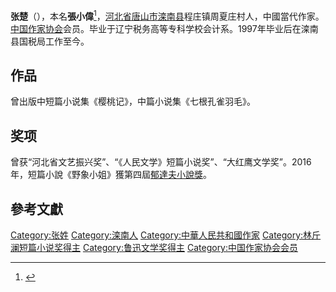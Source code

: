 '''张楚'''（{{bd|1974年||}}），本名'''張小偉'''<ref>{{Cite web |url=http://book.people.com.cn/n/2013/0416/c69398-21148697.html |title=张楚的文学望远镜:生活是本名 小说是笔名 |access-date=2017-01-08 |archive-date=2017-01-08 |archive-url=https://web.archive.org/web/20170108191757/http://book.people.com.cn/n/2013/0416/c69398-21148697.html }}</ref>，[[河北省|河北省]][[唐山市|唐山市]][[滦南县|滦南县]]程庄镇周夏庄村人，中國當代作家。[[中国作家协会|中国作家协会]]会员。毕业于辽宁税务高等专科学校会计系。1997年毕业后在滦南县国税局工作至今。

== 作品 ==
曾出版中短篇小说集《樱桃记》，中篇小说集《七根孔雀羽毛》。

== 奖项 ==
曾获“河北省文艺振兴奖”、“《人民文学》短篇小说奖”、“大红鹰文学奖”。2016年，短篇小說《野象小姐》獲第四屆[[郁達夫小說獎|郁達夫小說獎]]。

==參考文獻==
{{reflist}}

{{中國作家小作品}}

{{Authority control}}
[[Category:张姓|Category:张姓]]
[[Category:滦南人|Category:滦南人]]
[[Category:中華人民共和國作家|Category:中華人民共和國作家]]
[[Category:林斤澜短篇小说奖得主|Category:林斤澜短篇小说奖得主]]
[[Category:鲁迅文学奖得主|Category:鲁迅文学奖得主]]
[[Category:中国作家协会会员|Category:中国作家协会会员]]